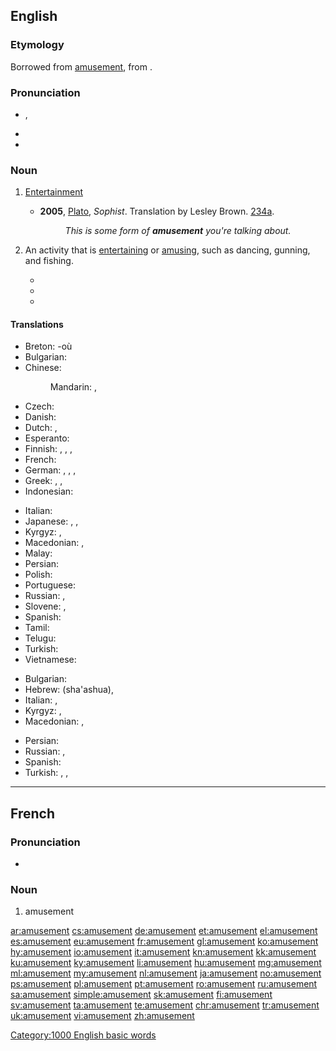 ==English==

===Etymology===
Borrowed from {{etyl|fr|en}} [[#French|amusement]], from {{suffix|amuse|ment}}.

===Pronunciation===
* {{IPA|/əˈmjuzmənt/}}, {{X-SAMPA|/@"mjuzm@nt/}}
* {{audio|en-us-amusement.ogg|Audio (US)}}
* {{hyphenation|a|muse|ment}}

===Noun===
{{en-noun|s|-}}

# {{context|uncountable|lang=en}} [[entertainment|Entertainment]]
#* '''2005''', [[w:Plato|Plato]], ''Sophist''.  Translation by Lesley Brown. [[w:Stephanus pagination|234a]].
#*: ''This is some form of '''amusement''' you're talking about.''
# {{context|countable|lang=en}} An activity that is [[entertaining]] or [[amuse|amusing]], such as dancing, gunning, and fishing.
#* {{quote-book|passage="What a charming '''amusement''' for young people this is, Mr. Darcy! There is nothing like dancing after all. I consider it as one of the first refinements of polished society."|title=[[S:Pride and Prejudice/Chapter 6|Pride and Prejudice]]|author=Jane Austen|year=1813}}
#* {{quote-book|passage=His chief '''amusements''' were gunning and fishing, or sauntering along the beach and through the myrtles, in quest of shells or entomological specimens--his collection of the latter might have been envied by a Swammerdamm.|year=1843|title=[[S:The Gold-Bug|The Gold-Bug]]|author=Edgar Allan Poe}}
#* {{quote-book|passage=The Cat was sour-tempered and grumpy, at first, but before they had journeyed far, the crystal creature had discovered a fine '''amusement'''. The long tails of the monkeys were constantly sticking through the bars of their cage, and when they did, the Glass Cat would slyly seize the tails in her paws and pull them.|year=1919|title=[[S:The Magic of Oz/Chapter 20|The Magic of Oz]]|author=L. Frank Baum}}

====Translations====
{{trans-top|entertainment}}
* Breton: {{t-|br|diduamant|m}} -où
* Bulgarian: {{t+|bg|забавление|n}}
* Chinese:
*: Mandarin: {{t|cmn|娛樂|sc=Hani}}, {{t|cmn|娱乐|tr=yúlè|sc=Hani}} <!-- removed Zhuyin (ㄩˊㄌㄜˋ) -->
* Czech: {{t-|cs|zábava|f}}
* Danish: {{t-|da|underholdning|c}}
* Dutch: {{t+|nl|amusement|n}}, {{t+|nl|vertier|n}}
* Esperanto: {{t-|eo|amuzado}}
* Finnish: {{t+|fi|huvi}}, {{t-|fi|huvitus}}, {{t-|fi|huvittuneisuus}}, {{t-|fi|hilpeys}}
* French: {{t+|fr|amusement|m}}
* German: {{t-|de|Amüsement|n}} {{qualifier|obsolete}}, {{t-|de|Entertainment|n}} {{qualifier|colloquial}}, {{t+|de|Unterhaltung|f}}, {{t+|de|Vergnügen|n}}
* Greek: {{t+|el|διασκέδαση|f|tr=diaskédasi}}, {{t+|el|ψυχαγωγία|f|tr=psychagogía}}, {{t+|el|αναψυχή|f|tr=anapsychí}}
* Indonesian: {{t+|id|hiburan}}
{{trans-mid}}
* Italian: {{t+|it|divertimento|m}}
* Japanese: {{t+|ja|娯楽|tr=ごらく, goraku|sc=Jpan}}, {{t-|ja|アミューズメント|tr=amyūzumento|sc=Jpan}}, {{t+|ja|遊び|tr=asobi|sc=Jpan}}
* Kyrgyz: {{t+|ky|эрмек}}, {{t+|ky|оюн-зоок}} 
* Macedonian: {{t-|mk|забава|f|tr=zábava|sc=Cyrl}}, {{t-|mk|разонода|f|tr=razónoda|sc=Cyrl}}
* Malay: {{t-|ms|hiburan}}
* Persian: {{t-|fa|شادی خوشحالی خوشی مسرت|sc=fa-Arab}}
* Polish: {{t+|pl|zabawa|f}}
* Portuguese: {{t+|pt|divertimento|m}}
* Russian: {{t+|ru|развлечение|n|sc=Cyrl|tr=razvlečénije}}, {{t+|ru|забава|f|tr=zabáva|sc=Cyrl}}
* Slovene: {{t+|sl|zabava|f}}, {{t-|sl|razvedrilo|n}}
* Spanish: {{t+|es|divertimiento|m}}
* Tamil: {{t+|ta|கேளிக்கை|sc=Taml}}
* Telugu: {{t+|te|వినోదం|sc=Telu}}
* Turkish: {{t+|tr|eğlence}}
* Vietnamese: {{t+|vi|hài hước|alt=sự hài hước}}
{{trans-bottom}}

{{trans-top|an activity that is entertaining or amusing}}
* Bulgarian: {{t+|bg|развлечение}}
* Hebrew: {{t-|he|שעשוע|m}} (sha'ashua), {{t-|he|כיוף|m}}
* Italian: {{t+|it|intrattenimento|m}}, {{t+|it|festeggiamento|m}}
* Kyrgyz: {{t+|ky|көңүл ачуу}}, {{t+|ky|эриккенди жазуу}}
* Macedonian: {{t-|mk|забава|f|tr=zábava|sc=Cyrl}}, {{t-|mk|разонода|f|tr=razónoda|sc=Cyrl}}
{{trans-mid}}
* Persian: {{t+|fa|سرگرمی|sc=fa-Arab}}
* Russian: {{t+|ru|развлечение|n|sc=Cyrl|tr=razvlečénije}}, {{t+|ru|забава|f|tr=zabáva}}
* Spanish: {{t+|es|diversión|f}}
* Turkish: {{t+|tr|etkinlik}}, {{t+|tr|uğraşı}}, {{t+|tr|eğlenti}}
{{trans-bottom}}

[[Category:1000 English basic words]]

----

==French==

===Pronunciation===
* {{audio|Fr-amusement.ogg|audio}}

===Noun===
{{fr-noun|m}}

# amusement

[[ar:amusement]]
[[cs:amusement]]
[[de:amusement]]
[[et:amusement]]
[[el:amusement]]
[[es:amusement]]
[[eu:amusement]]
[[fr:amusement]]
[[gl:amusement]]
[[ko:amusement]]
[[hy:amusement]]
[[io:amusement]]
[[it:amusement]]
[[kn:amusement]]
[[kk:amusement]]
[[ku:amusement]]
[[ky:amusement]]
[[li:amusement]]
[[hu:amusement]]
[[mg:amusement]]
[[ml:amusement]]
[[my:amusement]]
[[nl:amusement]]
[[ja:amusement]]
[[no:amusement]]
[[ps:amusement]]
[[pl:amusement]]
[[pt:amusement]]
[[ro:amusement]]
[[ru:amusement]]
[[sa:amusement]]
[[simple:amusement]]
[[sk:amusement]]
[[fi:amusement]]
[[sv:amusement]]
[[ta:amusement]]
[[te:amusement]]
[[chr:amusement]]
[[tr:amusement]]
[[uk:amusement]]
[[vi:amusement]]
[[zh:amusement]]